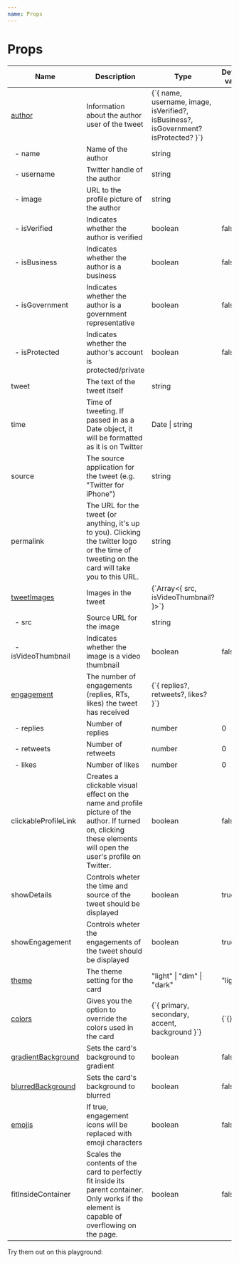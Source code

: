 ```yaml
---
name: Props
---
```



<ThemeHandler />

# Props

<table style={{ fontSize: '14px' }}>
    <thead>
        <tr>
            <th>Name</th>
            <th>Description</th>
            <th>Type</th>
            <th>Default value</th>
            <th>Required/Optional</th>
        </tr>
    </thead>
    <tbody>
        <tr>
            <td><a href="/intro#tweet-author-options">author</a></td>
            <td>Information about the author user of the tweet</td>
            <td>{`{ name, username, image, isVerified?, isBusiness?, isGovernment? isProtected? }`}</td>
            <td></td>
            <td>Required</td>
        </tr>
        <tr>
            <td>&nbsp;&nbsp;- name</td>
            <td>Name of the author</td>
            <td>string</td>
            <td></td>
            <td>Required</td>
        </tr>
        <tr>
            <td>&nbsp;&nbsp;- username</td>
            <td>Twitter handle of the author</td>
            <td>string</td>
            <td></td>
            <td>Required</td>
        </tr>
        <tr>
            <td>&nbsp;&nbsp;- image</td>
            <td>URL to the profile picture of the author</td>
            <td>string</td>
            <td></td>
            <td>Required</td>
        </tr>
        <tr>
            <td>&nbsp;&nbsp;- isVerified</td>
            <td>Indicates whether the author is verified</td>
            <td>boolean</td>
            <td>false</td>
            <td>Optional</td>
        </tr>
        <tr>
            <td>&nbsp;&nbsp;- isBusiness</td>
            <td>Indicates whether the author is a business</td>
            <td>boolean</td>
            <td>false</td>
            <td>Optional</td>
        </tr>
        <tr>
            <td>&nbsp;&nbsp;- isGovernment</td>
            <td>Indicates whether the author is a government representative</td>
            <td>boolean</td>
            <td>false</td>
            <td>Optional</td>
        </tr>
        <tr>
            <td>&nbsp;&nbsp;- isProtected</td>
            <td>Indicates whether the author's account is protected/private</td>
            <td>boolean</td>
            <td>false</td>
            <td>Optional</td>
        </tr>
        <tr>
            <td>tweet</td>
            <td>The text of the tweet itself</td>
            <td>string</td>
            <td></td>
            <td>Required</td>
        </tr>
        <tr>
            <td>time</td>
            <td>Time of tweeting. If passed in as a Date object, it will be formatted as it is on Twitter</td>
            <td>Date | string</td>
            <td></td>
            <td>Required</td>
        </tr>
        <tr>
            <td>source</td>
            <td>The source application for the tweet (e.g. "Twitter for iPhone")</td>
            <td>string</td>
            <td></td>
            <td>Required</td>
        </tr>
        <tr>
            <td>permalink</td>
            <td>The URL for the tweet (or anything, it's up to you). Clicking the twitter logo or the time of tweeting on the card will take you to this URL.</td>
            <td>string</td>
            <td></td>
            <td>Optional</td>
        </tr>
        <tr>
            <td><a href="/intro#adding-images">tweetImages</a></td>
            <td>Images in the tweet</td>
            <td>{`Array<{ src, isVideoThumbnail? }>`}</td>
            <td></td>
            <td>Optional</td>
        </tr>
        <tr>
            <td>&nbsp;&nbsp;- src</td>
            <td>Source URL for the image</td>
            <td>string</td>
            <td></td>
            <td>Required</td>
        </tr>
        <tr>
            <td>&nbsp;&nbsp;- isVideoThumbnail</td>
            <td>Indicates whether the image is a video thumbnail</td>
            <td>boolean</td>
            <td>false</td>
            <td>Optional</td>
        </tr>
        <tr>
            <td><a href="/intro#displaying-engagement">engagement</a></td>
            <td>The number of engagements (replies, RTs, likes) the tweet has received</td>
            <td>{`{ replies?, retweets?, likes? }`}</td>
            <td></td>
            <td>Optional</td>
        </tr>
        <tr>
            <td>&nbsp;&nbsp;- replies</td>
            <td>Number of replies</td>
            <td>number</td>
            <td>0</td>
            <td>Optional</td>
        </tr>
        <tr>
            <td>&nbsp;&nbsp;- retweets</td>
            <td>Number of retweets</td>
            <td>number</td>
            <td>0</td>
            <td>Optional</td>
        </tr>
        <tr>
            <td>&nbsp;&nbsp;- likes</td>
            <td>Number of likes</td>
            <td>number</td>
            <td>0</td>
            <td>Optional</td>
        </tr>
        <tr>
            <td>clickableProfileLink</td>
            <td>Creates a clickable visual effect on the name and profile picture of the author. If turned on, clicking these elements will open the user's profile on Twitter.</td>
            <td>boolean</td>
            <td>false</td>
            <td>Optional</td>
        </tr>
        <tr>
            <td>showDetails</td>
            <td>Controls wheter the time and source of the tweet should be displayed</td>
            <td>boolean</td>
            <td>true</td>
            <td>Optional</td>
        </tr>
        <tr>
            <td>showEngagement</td>
            <td>Controls wheter the engagements of the tweet should be displayed</td>
            <td>boolean</td>
            <td>true</td>
            <td>Optional</td>
        </tr>
        <tr>
            <td><a href="/styling#themes">theme</a></td>
            <td>The theme setting for the card</td>
            <td>"light" | "dim" | "dark"</td>
            <td>"light"</td>
            <td>Optional</td>
        </tr>
        <tr>
            <td><a href="/styling#colors">colors</a></td>
            <td>Gives you the option to override the colors used in the card</td>
            <td>{`{ primary, secondary, accent, background }`}</td>
            <td>{`{}`}</td>
            <td>Optional</td>
        </tr>
        <tr>
            <td><a href="/styling#gradient-background">gradientBackground</a></td>
            <td>Sets the card's background to gradient</td>
            <td>boolean</td>
            <td>false</td>
            <td>Optional</td>
        </tr>
        <tr>
            <td><a href="/styling#blurred-background">blurredBackground</a></td>
            <td>Sets the card's background to blurred</td>
            <td>boolean</td>
            <td>false</td>
            <td>Optional</td>
        </tr>
        <tr>
            <td><a href="/intro#using-emojis">emojis</a></td>
            <td>If true, engagement icons will be replaced with emoji characters</td>
            <td>boolean</td>
            <td>false</td>
            <td>Optional</td>
        </tr>
        <tr>
            <td>fitInsideContainer</td>
            <td>Scales the contents of the card to perfectly fit inside its parent container. Only works if the element is capable of overflowing on the page.</td>
            <td>boolean</td>
            <td>false</td>
            <td>Optional</td>
        </tr>
    </tbody>
</table>

Try them out on this playground:

<Playground>
    <OutsideContainer>
        <ParentContainer>
            <TweetCard
                author={{ 
                    name: 'dan mentos', 
                    username: 'DanMentos', 
                    image: 'https://pbs.twimg.com/profile_images/548378022768701441/2zz0Vk61_400x400.png',
                    isVerified: false,
                    isProtected: false
                }}
                tweet={
                    `[introducing girlfriend to my family]
                    me: this is my girlfriend janine
                    janine: hi
                    wife: what the fuck`
                }
                time={new Date(2016, 7, 11, 6, 14)} // try a string instead!
                source="TweetDeck"
                permalink="https://twitter.com/DanMentos/status/763589479055495168"
                theme="light"
                colors={{}}
                gradientBackground={false}
                blurredBackground={false}
                clickableProfileLink={false}
                fitInsideContainer={false}
            />
        </ParentContainer>
    </OutsideContainer>
</Playground>
